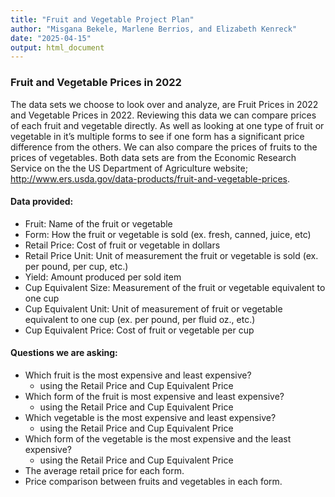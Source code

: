 ```yaml
---
title: "Fruit and Vegetable Project Plan"
author: "Misgana Bekele, Marlene Berrios, and Elizabeth Kenreck"
date: "2025-04-15"
output: html_document
---
```

### **Fruit and Vegetable Prices in 2022**

The data sets we choose to look over and analyze, are Fruit Prices in 2022 and Vegetable Prices in 2022. Reviewing this data we can compare prices of each fruit and vegetable directly. As well as looking at one type of fruit or vegetable in it's multiple forms to see if one form has a significant price difference from the others. We can also compare the prices of fruits to the prices of vegetables. Both data sets are from the Economic Research Service on the the US Department of Agriculture website; <http://www.ers.usda.gov/data-products/fruit-and-vegetable-prices>.

#### **Data provided:**

* Fruit: Name of the fruit or vegetable
* Form: How the fruit or vegetable is sold (ex. fresh, canned, juice, etc)
* Retail Price: Cost of fruit or vegetable in dollars
* Retail Price Unit: Unit of measurement the fruit or vegetable is sold (ex. per pound, per cup, etc.)
* Yield: Amount produced per sold item
* Cup Equivalent Size: Measurement of the fruit or vegetable equivalent to one cup
* Cup Equivalent Unit: Unit of measurement of fruit or vegetable equivalent to one cup (ex. per pound, per fluid oz., etc.)
* Cup Equivalent Price: Cost of fruit or vegetable per cup

#### **Questions we are asking:**

* Which fruit is the most expensive and least expensive?
    + using the Retail Price and Cup Equivalent Price
* Which form of the fruit is most expensive and least expensive?
    + using the Retail Price and Cup Equivalent Price
* Which vegetable is the most expensive and least expensive?
    + using the Retail Price and Cup Equivalent Price
* Which form of the vegetable is the most expensive and the least expensive?
    + using the Retail Price and Cup Equivalent Price
* The average retail price for each form.
* Price comparison between fruits and vegetables in each form. 
    
  
